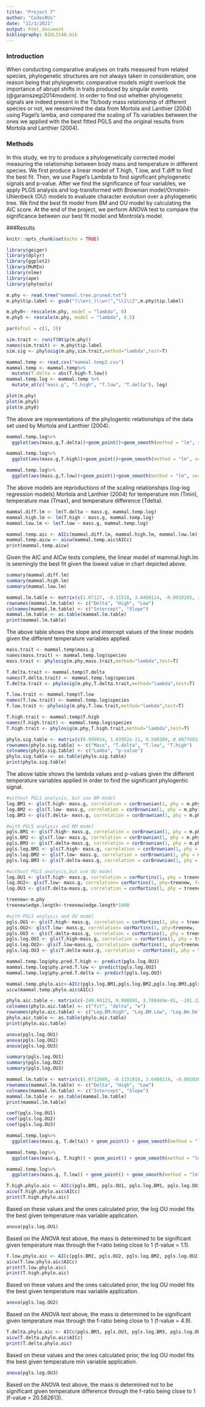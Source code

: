 ```yaml
---
title: "Project 7"
author: "CodesRUs"
date: "11/3/2021"
output: html_document
bibliography: BIOL3140.bib
---
```


### Introduction
When conducting comparative analyses on traits measured from related species, phylogenetic structures are not always taken in consideration, one reason being that phylogenetic comparative models might overlook the importance of abrupt shifts in traits produced by singular events (@garamszegi2014modern). In order to find out whether phylogenetic signals are indeed present in the Tb/body mass relationship of different species or not, we reexamined the data from Mortola and Lanthier (2004) using Pagel’s lamba, and compared the scaling of Tb variables between the ones we applied with the best fitted PGLS and the original results from Mortola and Lanthier (2004).

### Methods
In this study, we try to produce a phylogenetically corrected model measuring the relationship between body mass and temperature in different species. We first produce a linear model of T.high, T.low, and T.diff to find the best fit. Then, we use Pagel’s Lambda to find significant phylogenetic signals and p-value. After we find the significance of four variables, we apply PLGS analysis and log-transformed with Brownian model/Ornstein-Uhlenbeck (OU) models to evaluate character evolution over a phylogenetic tree. We find the best fit model from BM and OU model by calculating the AIC score. At the end of the project, we perform ANOVA test to compare the significance between our best fit model and Montrola’s model.

###Results
```r
knitr::opts_chunk$set(echo = TRUE)
```

```r
library(geiger)
library(dplyr)
library(ggplot2)
library(MuMIn)
library(nlme)
library(ape)
library(phytools)
```

```r
m.phy <- read.tree("mammal.tree.pruned.txt")
m.phy$tip.label <- gsub("(\\w+)_(\\w+)","\\1\\2",m.phy$tip.label)

m.phy0<- rescale(m.phy, model = "lambda", 0)
m.phy5 <- rescale(m.phy, model = "lambda", 0.5)

par(mfcol = c(1, 3))

sim.trait <- runif(Ntip(m.phy))
names(sim.trait) <- m.phy$tip.label
sim.sig <- phylosig(m.phy,sim.trait,method="lambda",test=T)

mammal.temp <- read.csv("mammal.temp2.csv")
mammal.temp <- mammal.temp%>%
  mutate(T.delta = abs(T.high-T.low))
mammal.temp.log <- mammal.temp %>%
  mutate_at(c("mass.g", "T.high", "T.low", "T.delta"), log)
```

```r
plot(m.phy)
plot(m.phy5)
plot(m.phy0)
```

The above are representations of the phylogentic relationships of the data set used by Mortola and Lanthier (2004).

```r
mammal.temp.log%>%
  ggplot(aes(mass.g,T.delta))+geom_point()+geom_smooth(method = "lm", se = F)
```

```r
mammal.temp.log%>%
  ggplot(aes(mass.g,T.high))+geom_point()+geom_smooth(method = "lm", se = F)
```

```r
mammal.temp.log%>%
  ggplot(aes(mass.g,T.low))+geom_point()+geom_smooth(method = "lm", se= F)
```

The above models are reproductions of the scaling relationships (log-log regression models) Mortola and Lanthier (2004) for temperature min (Tmin), temperature max (Tmax), and temperature difference (Tdelta).

```r
mammal.diff.lm <- lm(T.delta ~ mass.g, mammal.temp.log)
mammal.high.lm <- lm(T.high ~ mass.g, mammal.temp.log)
mammal.low.lm <- lm(T.low ~ mass.g, mammal.temp.log)
```

```r
mammal.temp.aic <- AICc(mammal.diff.lm, mammal.high.lm, mammal.low.lm)
mammal.temp.aicw <- aicw(mammal.temp.aic$AICc)
print(mammal.temp.aicw)
```
Given the AIC and AICw tests complete, the linear model of mammal.high.lm is seemingly the best fit given the lowest value in chart depicted above. 

```r
summary(mammal.diff.lm)
summary(mammal.high.lm)
summary(mammal.low.lm)
```

```r
mammal.lm.table <- matrix(c(1.07127, -0.11518, 3.6480114, -0.0010265, 3.577075, 0.003091), ncol=2, byrow = TRUE)
rownames(mammal.lm.table) <- c("Delta", "High", "Low")
colnames(mammal.lm.table) <- c("Intercept", "Slope")
mammal.lm.table <- as.table(mammal.lm.table)
print(mammal.lm.table)
```

The above table shows the slope and intercept values of the linear models given the different temperature variables applied.

```r
mass.trait <- mammal.temp$mass.g
names(mass.trait) <- mammal.temp.log$species
mass.trait <- phylosig(m.phy,mass.trait,method="lambda",test=T)

T.delta.trait <- mammal.temp$T.delta
names(T.delta.trait) <- mammal.temp.log$species
T.delta.trait <- phylosig(m.phy,T.delta.trait,method="lambda",test=T)

T.low.trait <- mammal.temp$T.low
names(T.low.trait) <- mammal.temp.log$species
T.low.trait <- phylosig(m.phy,T.low.trait,method="lambda",test=T)

T.high.trait <- mammal.temp$T.high
names(T.high.trait) <- mammal.temp.log$species
T.high.trait <- phylosig(m.phy,T.high.trait,method="lambda",test=T)
```

```r
phylo.sig.table <- matrix(c(0.999934, 1.83952e-11, 0.580389, 0.00776833, 0.791644, 0.00298335, 0.869769, 0.0409622), ncol=2, byrow = TRUE)
rownames(phylo.sig.table) <- c("Mass", "T.delta", "T.low", "T.high")
colnames(phylo.sig.table) <- c("Lamba", "p-value")
phylo.sig.table <- as.table(phylo.sig.table)
print(phylo.sig.table)
```

The above table shows the lambda values and p-values given the different temperature variables applied in order to find the significant phylogentic signal.

```r
#without PGLS analysis, but use BM model
log.BM1 <- gls(T.high~ mass.g, correlation = corBrownian(1, phy = m.phy, form =~species), data = mammal.temp.log, method = "ML")
log.BM2 <- gls(T.low~ mass.g, correlation = corBrownian(1, phy = m.phy, form =~species), data = mammal.temp.log, method = "ML")
log.BM3 <- gls(T.delta~ mass.g, correlation = corBrownian(1, phy = m.phy, form =~species), data = mammal.temp.log, method = "ML")

#with PGLS analysis and BM model
pgls.BM1 <- gls(T.high~ mass.g, correlation = corBrownian(1, phy = m.phy, form =~species), data = mammal.temp, method = "ML")
pgls.BM2 <- gls(T.low~ mass.g, correlation = corBrownian(1, phy = m.phy, form =~species), data = mammal.temp, method = "ML")
pgls.BM3 <- gls(T.delta~mass.g, correlation = corBrownian(1, phy = m.phy, form =~species), data = mammal.temp, method = "ML")
pgls.log.BM1 <- gls(T.high~ mass.g, correlation = corBrownian(1, phy = m.phy, form =~species), data = mammal.temp.log, method = "ML")
pgls.log.BM2 <- gls(T.low~ mass.g, correlation = corBrownian(1, phy = m.phy, form =~species), data = mammal.temp.log, method = "ML")
pgls.log.BM3 <- gls(T.delta~mass.g, correlation = corBrownian(1, phy = m.phy, form =~species), data = mammal.temp.log, method = "ML")

#without PGLS analysis,but use OU model
log.OU1 <- gls(T.high~ mass.g, correlation = corMartins(1, phy = treenew, form=~species), data = mammal.temp.log, method = "ML")
log.OU2<- gls(T.low~ mass.g, correlation= corMartins(1, phy=treenew, form = ~species), data = mammal.temp.log, method = "ML")
log.OU3 <- gls(T.delta~mass.g, correlation = corMartins(1, phy = treenew, form=~species), data = mammal.temp.log, method = "ML")

treenew<-m.phy
treenew$edge.length<-treenew$edge.length*1000

#with PGLS analysis and OU model
pgls.OU1 <- gls(T.high~ mass.g, correlation = corMartins(1, phy = treenew, form=~species), data = mammal.temp, method = "ML")
pgls.OU2<- gls(T.low~ mass.g, correlation= corMartins(1, phy=treenew, form = ~species), data = mammal.temp, method = "ML")
pgls.OU3 <- gls(T.delta~mass.g, correlation = corMartins(1, phy = treenew, form=~species), data = mammal.temp, method = "ML")
pgls.log.OU1 <- gls(T.high~mass.g, correlation = corMartins(1, phy = treenew, form=~species), data = mammal.temp.log, method = "ML")
pgls.log.OU2<- gls(T.low~mass.g, correlation= corMartins(1, phy=treenew, form = ~species), data = mammal.temp.log, method = "ML")
pgls.log.OU3 <- gls(T.delta~mass.g, correlation = corMartins(1, phy = treenew, form=~species), data = mammal.temp.log, method = "ML")
```

```r
mammal.temp.log$phy.pred.T.high <- predict(pgls.log.OU1)
mammal.temp.log$phy.pred.T.low <- predict(pgls.log.OU2)
mammal.temp.log$phy.pred.T.delta <- predict(pgls.log.OU3)
```

```r
mammal.temp.phylo.aic<-AICc(pgls.log.BM1,pgls.log.BM2,pgls.log.BM3,pgls.log.OU1,pgls.log.OU2,pgls.log.OU3)
aicw(mammal.temp.phylo.aic$AICc)
```

```r
phylo.aic.table <- matrix(c(-240.80123, 0.988891, 3.788469e-01, -201.22363, 40.566492, 9.644881e-10, 104.08271, 345.872838, 4.873783e-76, -241.79012, 0.000000, 6.211531e-01, -207.29113, 34.498994, 2.003721e-08, 94.73602, 336.526139, 5.217663e-74), ncol=3, byrow = TRUE)
colnames(phylo.aic.table) <- c("fit", "delta", "w")
rownames(phylo.aic.table) <- c("Log.BM.High", "Log.BM.Low", "Log.Bm.Delta", "Log.OU.High", "Log.OU.Low", "Log.OU.Delta")
phylo.aic.table <- as.table(phylo.aic.table)
print(phylo.aic.table)
```

```r
anova(pgls.log.OU1)
anova(pgls.log.OU2)
anova(pgls.log.OU3)

summary(pgls.log.OU1)
summary(pgls.log.OU2)
summary(pgls.log.OU3)
```

```r
mammal.lm.table <- matrix(c(1.0712689, -0.1151818, 3.6480114, -0.0010265, 3.577075, 0.003091), ncol=2, byrow = TRUE)
rownames(mammal.lm.table) <- c("Delta", "High", "Low")
colnames(mammal.lm.table) <- c("Intercept", "Slope")
mammal.lm.table <- as.table(mammal.lm.table)
print(mammal.lm.table)
```

```r
coef(pgls.log.OU1)
coef(pgls.log.OU2)
coef(pgls.log.OU3)
```

```r
mammal.temp.log%>%
  ggplot(aes(mass.g, T.delta)) + geom_point() + geom_smooth(method = "lm", se = F) + geom_line(aes(y=phy.pred.T.delta))
```

```r
mammal.temp.log%>%
  ggplot(aes(mass.g, T.high)) + geom_point() + geom_smooth(method = "lm", se = F) + geom_line(aes(y=phy.pred.T.high))
```

```r
mammal.temp.log%>%
  ggplot(aes(mass.g, T.low)) + geom_point() + geom_smooth(method = "lm", se = F) + geom_line(aes(y=phy.pred.T.low))
```

```r
T.high.phylo.aic <- AICc(pgls.BM1, pgls.OU1, pgls.log.BM1, pgls.log.OU1, mammal.high.lm)
aicw(T.high.phylo.aic$AICc)
print(T.high.phylo.aic)
```

Based on these values and the ones calculated prior, the log OU model fits the best given temperature max variable application. 

```r
anova(pgls.log.OU1)
```

Based on the ANOVA test above, the mass is determined to be significant given temperature max through the f-ratio being close to 1 (f-value = 1.1).

```r
T.low.phylo.aic <- AICc(pgls.BM2, pgls.OU2, pgls.log.BM2, pgls.log.OU2, mammal.low.lm)
aicw(T.low.phylo.aic$AICc)
print(T.low.phylo.aic)
print(T.high.phylo.aic)
```

Based on these values and the ones calculated prior, the log OU model fits the best given temperature max variable application.

```r
anova(pgls.log.OU2)
```

Based on the ANOVA test above, the mass is determined to be significant given temperature max through the f-ratio being close to 1 (f-value = 4.9).

```r
T.delta.phylo.aic <- AICc(pgls.BM3, pgls.OU3, pgls.log.BM3, pgls.log.OU3, mammal.diff.lm)
aicw(T.delta.phylo.aic$AICc)
print(T.delta.phylo.aic)
```

Based on these values and the ones calculated prior, the log OU model fits the best given temperature min variable application.

```r
anova(pgls.log.OU3)
```

Based on the ANOVA test above, the mass is determined not to be significant given temperature difference through the f-ratio being close to 1 (f-value = 20.582613).
